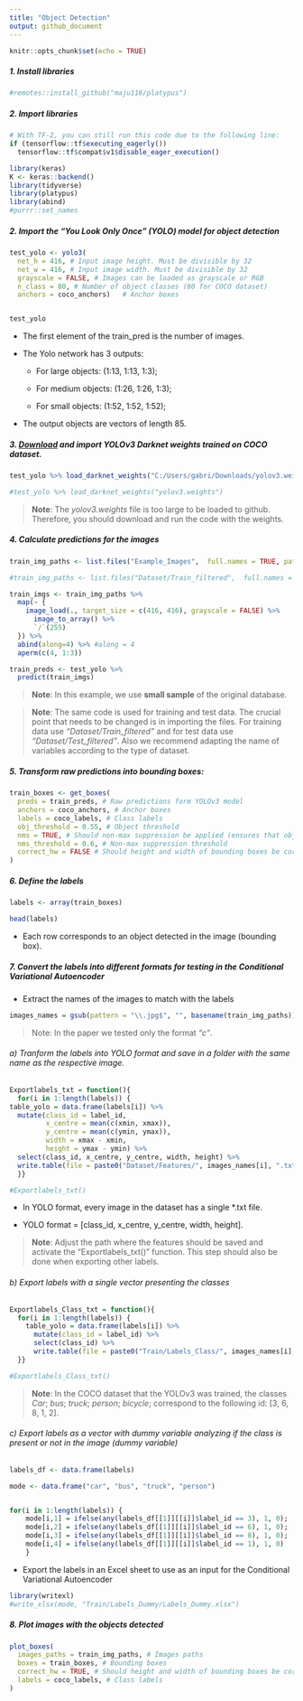 ```yaml
---
title: "Object Detection"
output: github_document
---
```


```r
knitr::opts_chunk$set(echo = TRUE)
```

##### 1. Install libraries

```r

#remotes::install_github("maju116/platypus")
```

##### 2. Import libraries
```r
# With TF-2, you can still run this code due to the following line:
if (tensorflow::tf$executing_eagerly())
  tensorflow::tf$compat$v1$disable_eager_execution()

library(keras)
K <- keras::backend()
library(tidyverse)
library(platypus)
library(abind)
#purrr::set_names 
```

##### 2. Import the "You Look Only Once" (YOLO) model for object detection

```r
test_yolo <- yolo3(
  net_h = 416, # Input image height. Must be divisible by 32
  net_w = 416, # Input image width. Must be divisible by 32
  grayscale = FALSE, # Images can be loaded as grayscale or RGB
  n_class = 80, # Number of object classes (80 for COCO dataset)
  anchors = coco_anchors)   # Anchor boxes


test_yolo
```
 
 * The first element of the train_pred is the number of images.  

 *  The Yolo network has 3 outputs: 
    - For large objects: (1:13, 1:13, 1:3);  
    
    - For medium objects: (1:26, 1:26, 1:3);  
    
    - For small objects: (1:52, 1:52, 1:52);  
    
 * The output objects are vectors of length 85.   
 
##### 3. [Download](https://pjreddie.com/darknet/yolo/) and import YOLOv3 Darknet weights trained on COCO dataset. 

```r
test_yolo %>% load_darknet_weights("C:/Users/gabri/Downloads/yolov3.weights")
```


```r
#test_yolo %>% load_darknet_weights("yolov3.weights")
```

>**Note**: The _yolov3.weights_ file is too large to be loaded to github. Therefore, you should download and run the code with the weights. 

##### 4. Calculate predictions for the images

```r
train_img_paths <- list.files("Example_Images",  full.names = TRUE, pattern = ".jpg", all.files = TRUE)

#train_img_paths <- list.files("Dataset/Train_filtered",  full.names = TRUE, pattern = ".jpg", all.files = TRUE)

train_imgs <- train_img_paths %>%
  map(~ {
    image_load(., target_size = c(416, 416), grayscale = FALSE) %>%
      image_to_array() %>%
      `/`(255)
  }) %>%
  abind(along=4) %>% #along = 4
  aperm(c(4, 1:3))

train_preds <- test_yolo %>% 
  predict(train_imgs) 
```

>**Note**: In this example, we use **small sample** of the original database. 

>**Note**: The same code is used for training and test data. The crucial point that needs to be changed is in importing the files. For training data use _"Dataset/Train_filtered"_ and for test data use _"Dataset/Test_filtered"_. Also we recommend adapting the name of variables according to the type of dataset.

##### 5. Transform raw predictions into bounding boxes:

```r
train_boxes <- get_boxes(
  preds = train_preds, # Raw predictions form YOLOv3 model
  anchors = coco_anchors, # Anchor boxes
  labels = coco_labels, # Class labels
  obj_threshold = 0.55, # Object threshold
  nms = TRUE, # Should non-max suppression be applied (ensures that objects are only detected once)
  nms_threshold = 0.6, # Non-max suppression threshold
  correct_hw = FALSE # Should height and width of bounding boxes be corrected to image height and width
)
```

##### 6. Define the labels

```r
labels <- array(train_boxes)

head(labels)
```

* Each row corresponds to an object detected in the image (bounding box).

##### 7. Convert the labels into different formats for testing in the Conditional Variational Autoencoder

* Extract the names of the images to match with the labels
```r
images_names = gsub(pattern = "\\.jpg$", "", basename(train_img_paths))
```

>Note: In the paper we tested only the format _"c"_. 

###### a) Tranform the labels into YOLO format and save in a folder with the same name as the respective image.

```r
Exportlabels_txt = function(){
  for(i in 1:length(labels)) {
table_yolo = data.frame(labels[i]) %>%
  mutate(class_id = label_id,
         x_centre = mean(c(xmin, xmax)), 
         y_centre = mean(c(ymin, ymax)),
         width = xmax - xmin,
         height = ymax - ymin) %>% 
  select(class_id, x_centre, y_centre, width, height) %>% 
  write.table(file = paste0("Dataset/Features/", images_names[i], ".txt"), sep = ",", row.names = FALSE, col.names = FALSE)   #Put the path of the folder where the images should be saved
  }}

#Exportlabels_txt()
```

* In YOLO format, every image in the dataset has a single *.txt file.  

* YOLO format = [class_id, x_centre, y_centre, width, height].

>**Note**: Adjust the path where the features should be saved and activate the "Exportlabels_txt()" function. This step should also be done when exporting other labels.  

###### b) Export labels with a single vector presenting the classes 

```r
Exportlabels_Class_txt = function(){
  for(i in 1:length(labels)) {
    table_yolo = data.frame(labels[i]) %>%
      mutate(class_id = label_id) %>% 
      select(class_id) %>% 
      write.table(file = paste0("Train/Labels_Class/", images_names[i], ".txt"), sep = ",", row.names = FALSE, col.names = FALSE) ##Put the path of the folder where the images should be saved
  }}

#Exportlabels_Class_txt()
```

>**Note**: In the COCO dataset that the YOLOv3 was trained, the classes _Car_; _bus_; _truck_; _person_; _bicycle_; correspond to the following id: [3, 6, 8, 1, 2]. 

###### c) Export labels as a vector with dummy variable analyzing if the class is present or not in the image (dummy variable)

```r
labels_df <- data.frame(labels) 

mode <- data.frame("car", "bus", "truck", "person")


for(i in 1:length(labels)) {
    mode[i,1] = ifelse(any(labels_df[[1]][[i]]$label_id == 3), 1, 0);
    mode[i,2] = ifelse(any(labels_df[[1]][[i]]$label_id == 6), 1, 0); 
    mode[i,3] = ifelse(any(labels_df[[1]][[i]]$label_id == 8), 1, 0); 
    mode[i,4] = ifelse(any(labels_df[[1]][[i]]$label_id == 1), 1, 0) 
    }
```

* Export the labels in an Excel sheet to use as an input for the Conditional Variational Autoencoder

```r
library(writexl)
#write_xlsx(mode, "Train/Labels_Dummy/Labels_Dummy.xlsx")
```

##### 8. Plot images with the objects detected

```r
plot_boxes(
  images_paths = train_img_paths, # Images paths
  boxes = train_boxes, # Bounding boxes
  correct_hw = TRUE, # Should height and width of bounding boxes be corrected to image height and width
  labels = coco_labels, # Class labels
)
```
